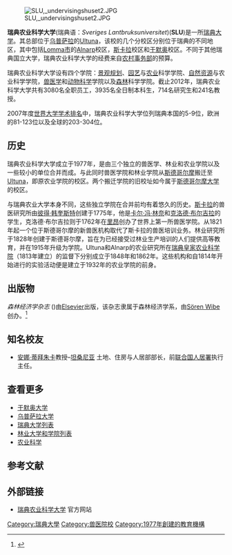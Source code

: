 {{refimprove|time=2016-08-07T14:24:58+00:00}}

[[File:SLU,_undervisingshuset2.JPG|thumb]]

'''瑞典农业科学大学'''(瑞典语：''Sveriges Lantbruksuniversitet'')('''SLU''')是一所[[瑞典|瑞典]][[大學|大学]]。其总部位于[[乌普萨拉|乌普萨拉]]的[[Ultuna|Ultuna]]，该校的几个分校区分别位于瑞典的不同地区，其中包括[[卢马市|Lomma市]]的[[Alnarp|Alnarp]]校区，[[斯卡拉市|斯卡拉]]校区和[[于默奥市|于默奥]]校区。不同于其他瑞典国立大学，瑞典农业科学大学的经费来自[[Ministry_for_Rural_Affairs_(Sweden)|农村事务部]]的预算。

瑞典农业科学大学设有四个学院：[[Landscape_planning|景观规划]]、[[園藝學|园艺]]与[[农业科学|农业]]科学学院、[[自然资源|自然资源]]与农业科学学院，[[兽医学|兽医学]]和[[动物科学|动物科学]]学院以及[[林业|森林]]科学学院。截止2012年，瑞典农业科学大学共有3080名全职员工，3935名全日制本科生，714名研究生和241名教授。

2007年度[[世界大学学术排名|世界大学学术排名]]中，瑞典农业科学大学位列瑞典本国的5-9位，欧洲的81-123位以及全球的203-304位。

== 历史 ==
瑞典农业科学大学成立于1977年，是由三个独立的兽医学、林业和农业学院以及一些较小的单位合并而成。与此同时兽医学院和林业学院从[[斯德哥尔摩|斯德哥尔摩]]搬迁至[[Ultuna|Ultuna]]，即原农业学院的校区。两个搬迁学院的旧校址如今属于[[斯德哥尔摩大学|斯德哥尔摩大学]]的校区。

与瑞典农业大学本身不同，这些独立学院在合并前均有着悠久的历史。[[斯卡拉_(瑞典)|斯卡拉]]的兽医研究所由[[Peter_Hernqvist|彼得·韩奎斯特]]创建于1775年，他是[[卡尔·林奈|卡尔·冯·林奈]]和[[Claude_Bourgelat|克洛德·布尔吉拉]]的学生，克洛德·布尔吉拉则于1762年在[[里昂|里昂]]创办了世界上第一所兽医学院。从1821年起一个位于斯德哥尔摩的新兽医机构取代了斯卡拉的兽医培训业务。林业研究所于1828年创建于斯德哥尔摩，旨在为已经接受过林业生产培训的人们提供高等教育，并在1915年升级为学院。Ultuna和Alnarp的农业研究所在[[瑞典皇家农业科学院|瑞典皇家农业科学院]]（1813年建立）的监督下分别成立于1848年和1862年。这些机构和自1814年开始进行的实验活动便是建立于1932年的农业学院的前身。

== 出版物 ==
''森林经济学杂志'' ({{ISSN|1104-6899}})由[[愛思唯爾|Elsevier]]出版，该杂志隶属于森林经济学系，由[[Sören_Wibe|Sören Wibe]]创办。<ref>{{Cite web|url=http://www.journals.elsevier.com/journal-of-forest-economics/|title=Journal of Forest Economics|accessdate=22 August 2014|publisher=[[Elsevier|Elsevier]]|archive-date=2016-11-28|archive-url=https://web.archive.org/web/20161128115849/http://www.journals.elsevier.com/journal-of-forest-economics|dead-url=no}}</ref>

== 知名校友 ==
* [[安娜·卡朱摩洛·提拜朱卡|安娜·蒂拜朱卡]]教授–[[坦桑尼亚|坦桑尼亚]] 土地、住房与人居部部长，前[[聯合國人居署|联合国人居署]]执行主任。

== 查看更多 ==
* [[Umeå_University|于默奥大学]]
* [[乌普萨拉大学|乌普萨拉大学]]
* [[瑞典大学列表|瑞典大学列表]]
* [[List_of_forestry_universities_and_colleges|林业大学和学院列表]]
* [[农业科学|农业科学]]

== 参考文献 ==
{{Reflist}}

== 外部链接 ==
* [http://www.slu.se/ 瑞典农业科学大学] {{Wayback|url=http://www.slu.se/ |date=20220115193420 }}官方网站

{{瑞典大学}}
[[Category:瑞典大學|Category:瑞典大學]]
[[Category:兽医院校|Category:兽医院校]]
[[Category:1977年創建的教育機構|Category:1977年創建的教育機構]]